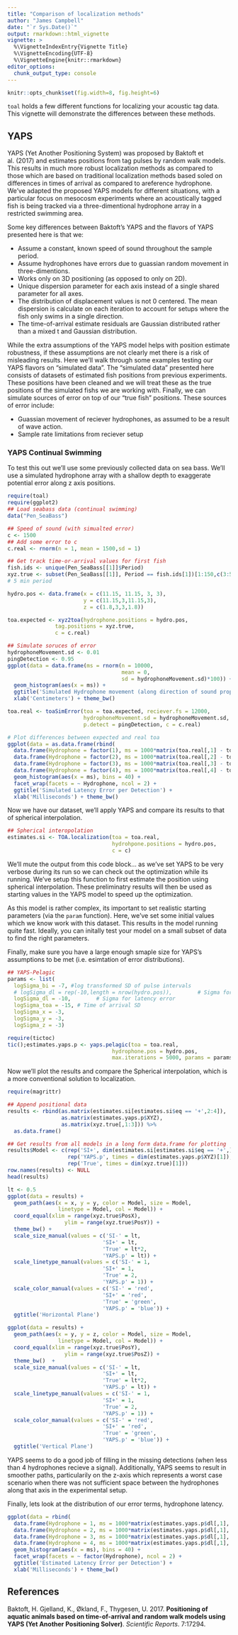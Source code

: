 ```yaml
---
title: "Comparison of localization methods"
author: "James Campbell"
date: "`r Sys.Date()`"
output: rmarkdown::html_vignette
vignette: >
  %\VignetteIndexEntry{Vignette Title}
  %\VignetteEncoding{UTF-8}
  %\VignetteEngine{knitr::rmarkdown}
editor_options: 
  chunk_output_type: console
---
```


```r
knitr::opts_chunk$set(fig.width=8, fig.height=6)
```

`toal` holds a few different functions for localizing your acoustic tag data.
This vignette will demonstrate the differences between these methods.

## YAPS

YAPS (Yet Another Positioning System) was proposed by Baktoft et al. (2017) and estimates positions from tag pulses by random walk models.
This results in much more robust localization methods as compared to those which are based on traditional localization methods based soled on differences in times of arrival as compared to areference hydrophone.
We've adapted the proposed YAPS models for different situations, with a particular focus on mesocosm experiments where an acoustically tagged fish is being tracked via a three-dimentional hydrophone array in a restricted swimming area.

Some key differences between Baktoft's YAPS and the flavors of YAPS presented here is that we:

- Assume a constant, known speed of sound throughout the sample period.
- Assume hydrophones have errors due to guassian random movement in three-dimentions.
- Works only on 3D positioning (as opposed to only on 2D).
- Unique dispersion parameter for each axis instead of a single shared parameter for all axes.
- The distribution of displacement values is not 0 centered.  The mean dispersion is calculate on each iteration to account for setups where the fish only swims in a single direction.
- The time-of-arrival estimate residuals are Gaussian distributed rather than a mixed t and Gaussian distribution.

While the extra assumptions of the YAPS model helps with position estimate robustness, if these assumptions are not clearly met there is a risk of misleading results.
Here we'll walk through some examples testing our YAPS flavors on "simulated data".
The "simulated data" presented here consists of datasets of estimated fish positions from previous experiments.
These positions have been cleaned and we will treat these as the true positions of the simulated fishs we are working with.
Finally, we can simulate sources of error on top of our "true fish" positions.
These sources of error include:

- Guassian movement of reciever hydrophones, as assumed to be a result of wave action.
- Sample rate limitations from reciever setup

### YAPS Continual Swimming

To test this out we'll use some previously collected data on sea bass.
We'll use a simulated hydrophone array with a shallow depth to exaggerate potential error along z axis positions.

```r
require(toal)
require(ggplot2)
## Load seabass data (continual swimming)
data("Pen_SeaBass")

## Speed of sound (with simualted error)
c <- 1500
## Add some error to c
c.real <- rnorm(n = 1, mean = 1500,sd = 1)

## Get track time-or-arrival values for first fish
fish.ids <- unique(Pen_SeaBass[[1]]$Period)
xyz.true <- subset(Pen_SeaBass[[1]], Period == fish.ids[1])[1:150,c(3:5,1)]
# 5 min period

hydro.pos <- data.frame(x = c(11.15, 11.15, 3, 3),
                        y = c(11.15,3,11.15,3),
                        z = c(1.8,3,3,1.8))

toa.expected <- xyz2toa(hydrophone.positions = hydro.pos, 
               tag.positions = xyz.true,
               c = c.real)

## Simulate soruces of error
hydrophoneMovement.sd <- 0.01
pingDetection <- 0.95
ggplot(data = data.frame(ms = rnorm(n = 10000,
                                    mean = 0,
                                    sd = hydrophoneMovement.sd)*100)) + 
  geom_histogram(aes(x = ms)) + 
  ggtitle('Simulated Hydrophone movement (along direction of sound propagation)') +
  xlab('Centimeters') + theme_bw()

toa.real <- toaSimError(toa = toa.expected, reciever.fs = 12000,
                        hydrophoneMovement.sd = hydrophoneMovement.sd,
                        p.detect = pingDetection, c = c.real)

# Plot differences between expected and real toa
ggplot(data = as.data.frame(rbind(
  data.frame(Hydrophone = factor(1), ms = 1000*matrix(toa.real[,1] - toa.expected[,1], ncol = 1)),
  data.frame(Hydrophone = factor(2), ms = 1000*matrix(toa.real[,2] - toa.expected[,2], ncol = 1)),
  data.frame(Hydrophone = factor(3), ms = 1000*matrix(toa.real[,3] - toa.expected[,3], ncol = 1)),
  data.frame(Hydrophone = factor(4), ms = 1000*matrix(toa.real[,4] - toa.expected[,4], ncol = 1))))) +
  geom_histogram(aes(x = ms), bins = 40) + 
  facet_wrap(facets = ~ Hydrophone, ncol = 2) +
  ggtitle('Simulated Latency Error per Detection') +
  xlab('Milliseconds') + theme_bw()
```

Now we have our dataset, we'll apply YAPS and compare its results to that of spherical interpolation.

```r
## Spherical interopolation
estimates.si <- TOA.localization(toa = toa.real,
                                 hydrohpone.positions = hydro.pos,
                                 c = c)
```

We'll mute the output from this code block... as we've set YAPS to be very verbose during its run so we can check out the optimization while its running.
We've setup this function to first estimate the position using spherical interpolation.
These preliminatry results will then be used as starting values in the YAPS model to speed up the optimization.

As this model is rather complex, its important to set realistic starting parameters (via the `param` function).
Here, we've set some initial values which we know work with this dataset.
This results in the model running quite fast.
Ideally, you can initally test your model on a small subset of data to find the right parameters.

Finally, make sure you have a large enough smaple size for YAPS's assumptions to be met (i.e. esimtation of error distributions).

```r
## YAPS-Pelagic
params <- list(
  logSigma_bi = -7, #log transformed SD of pulse intervals
  # logSigma_dl = rep(-10,length = nrow(hydro.pos)),		# Sigma for latency error
  logSigma_dl = -10,		# Sigma for latency error
  logSigma_toa = -15, # Time of arrival SD
  logSigma_x = -3,
  logSigma_y = -3,
  logSigma_z = -3)

require(tictoc)
tic();estimates.yaps.p <- yaps.pelagic(toa = toa.real,
                                 hydrophone.pos = hydro.pos,
                                 max.iterations = 5000, params = params); toc();
```

Now we'll plot the results and compare the Spherical interpolation, which is a more conventional solution to localization.

```r
require(magrittr)

## Append positional data
results <- rbind(as.matrix(estimates.si[estimates.si$eq == '+',2:4]),
                 as.matrix(estimates.yaps.p$XYZ),
                 as.matrix(xyz.true[,1:3])) %>% 
  as.data.frame()

## Get results from all models in a long form data.frame for plotting
results$Model <- c(rep('SI+', dim(estimates.si[estimates.si$eq == '+',])[1]),
                   rep('YAPS.p', times = dim(estimates.yaps.p$XYZ)[1]),
                   rep('True', times = dim(xyz.true)[1]))
row.names(results) <- NULL
head(results)

lt <- 0.5
ggplot(data = results) + 
  geom_path(aes(x = x, y = y, color = Model, size = Model,
                linetype = Model, col = Model)) +
  coord_equal(xlim = range(xyz.true$PosX),
                  ylim = range(xyz.true$PosY)) +
  theme_bw() + 
  scale_size_manual(values = c('SI-' = lt,
                              'SI+' = lt,
                              'True' = lt*2,
                              'YAPS.p' = lt)) +
  scale_linetype_manual(values = c('SI-' = 1,
                              'SI+' = 1,
                              'True' = 2,
                              'YAPS.p' = 1)) +
  scale_color_manual(values = c('SI-' = 'red',
                              'SI+' = 'red',
                              'True' = 'green',
                              'YAPS.p' = 'blue')) +
  ggtitle('Horizontal Plane')

ggplot(data = results) + 
  geom_path(aes(x = y, y = z, color = Model, size = Model,
                linetype = Model, col = Model)) +
  coord_equal(xlim = range(xyz.true$PosY),
                  ylim = range(xyz.true$PosZ)) +
  theme_bw()  +
  scale_size_manual(values = c('SI-' = lt,
                              'SI+' = lt,
                              'True' = lt*2,
                              'YAPS.p' = lt)) +
  scale_linetype_manual(values = c('SI-' = 1,
                              'SI+' = 1,
                              'True' = 2,
                              'YAPS.p' = 1)) +
  scale_color_manual(values = c('SI-' = 'red',
                              'SI+' = 'red',
                              'True' = 'green',
                              'YAPS.p' = 'blue')) +
  ggtitle('Vertical Plane')
```

YAPS seems to do a good job of filling in the missing detections (when less than 4 hydrophones recieve a signal).
Additionally, YAPS seems to result in smoother paths, particularily on the z-axis which represents a worst case scenario when there was not sufficient space between the hydrophones along that axis in the experimental setup.

Finally, lets look at the distribution of our error terms, hydrophone latency.

```r
ggplot(data = rbind(
  data.frame(Hydrophone = 1, ms = 1000*matrix(estimates.yaps.p$dl[,1], ncol = 1)),
  data.frame(Hydrophone = 2, ms = 1000*matrix(estimates.yaps.p$dl[,1], ncol = 1)),
  data.frame(Hydrophone = 3, ms = 1000*matrix(estimates.yaps.p$dl[,1], ncol = 1)),
  data.frame(Hydrophone = 4, ms = 1000*matrix(estimates.yaps.p$dl[,1], ncol = 1)))) +
  geom_histogram(aes(x = ms), bins = 40) + 
  facet_wrap(facets = ~ factor(Hydrophone), ncol = 2) +
  ggtitle('Estimated Latency Error per Detection') +
  xlab('Milliseconds') + theme_bw()
```


## References

Baktoft, H. Gjelland, K., Økland, F., Thygesen, U.  2017. **Positioning of aquatic animals based on time-of-arrival and random walk models using YAPS (Yet Another Positioning Solver)**. *Scientific Reports*. 7:17294.
